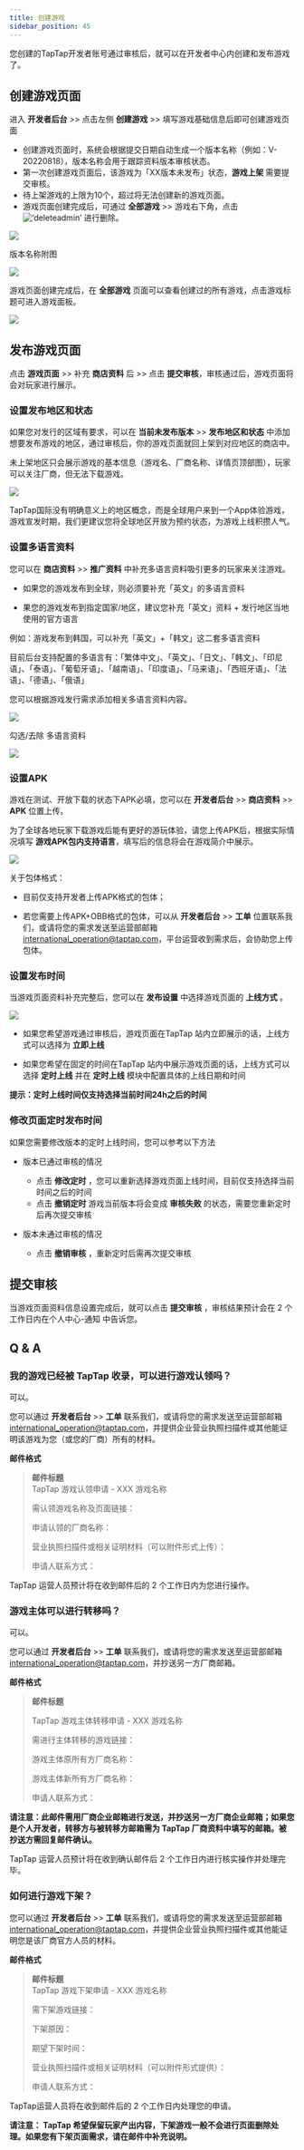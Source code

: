 ```yaml
---
title: 创建游戏
sidebar_position: 45
---
```






您创建的TapTap开发者账号通过审核后，就可以在开发者中心内创建和发布游戏了。

## 创建游戏页面

进入 **<blue>开发者后台</blue>** >> 点击左侧 **<blue>创建游戏</blue>** >> 填写游戏基础信息后即可创建游戏页面

- 创建游戏页面时，系统会根据提交日期自动生成一个版本名称（例如：V-20220818），版本名称会用于跟踪资料版本审核状态。
- 第一次创建游戏页面后，该游戏为「XX版本未发布」状态，**<blue>游戏上架</blue>** 需要提交审核。
- 待上架游戏的上限为10个，超过将无法创建新的游戏页面。
- 游戏页面创建完成后，可通过 **<blue>全部游戏</blue>** >> 游戏右下角，点击 ![‘deleteadmin’](https://img.tapimg.com/market/images/2e5c836549d866d6d44036d158095cbb.png) 进行删除。

![](/img/DC-v2/create-V2en-1.png)


版本名称附图

![](/img/DC-v2/create-V2en-2.png)

游戏页面创建完成后，在 **<blue>全部游戏</blue>** 页面可以查看创建过的所有游戏，点击游戏标题可进入游戏面板。

![](/img/DC-v2/create-V2en-3.png)


## 发布游戏页面

点击 **<blue>游戏页面</blue>** >> 补充 **<blue>商店资料</blue>** 后 >> 点击 **<blue>提交审核</blue>**，审核通过后，游戏页面将会对玩家进行展示。

### 设置发布地区和状态

如果您对发行的区域有要求，可以在 **<blue>当前未发布版本</blue>** >> **<blue>发布地区和状态</blue>** 中添加想要发布游戏的地区，通过审核后，你的游戏页面就回上架到对应地区的商店中。


未上架地区只会展示游戏的基本信息（游戏名、厂商名称、详情页顶部图），玩家可以关注厂商，但无法下载游戏。

![](/img/DC-v2/create-V2en-4.png)


TapTap国际没有明确意义上的地区概念，而是全球用户来到一个App体验游戏，游戏宣发时期，我们更建议您将全球地区开放为预约状态，为游戏上线积攒人气。





### 设置多语言资料

您可以在 **<blue>商店资料</blue>** >> **<blue>推广资料</blue>** 中补充多语言资料吸引更多的玩家来关注游戏。

- 如果您的游戏发布到全球，则必须要补充「英文」的多语言资料

- 果您的游戏发布到指定国家/地区，建议您补充「英文」资料 + 发行地区当地使用的官方语言

例如：游戏发布到韩国，可以补充「英文」+「韩文」这二套多语言资料

目前后台支持配置的多语言有：「繁体中文」、「英文」、「日文」、「韩文」、「印尼语」、「泰语」、「葡萄牙语」、「越南语」、「印度语」、「马来语」、「西班牙语」、「法语」、「德语」、「俄语」

您可以根据游戏发行需求添加相关多语言资料内容。

![](/img/DC-v2/create-V2EN-5.png)

勾选/去除 多语言资料

![](/img/DC-v2/create-V2EN-6.png)

### 设置APK

游戏在测试、开放下载的状态下APK必填，您可以在 **<blue>开发者后台</blue>** >> **<blue>商店资料</blue>** >> **<blue>APK</blue>** 位置上传。

为了全球各地玩家下载游戏后能有更好的游玩体验，请您上传APK后，根据实际情况填写 **<blue>游戏APK包内支持语言</blue>**，填写后的信息将会在游戏简介中展示。

![](/img/DC-v2/create-V2EN-7.png)

关于包体格式：

- 目前仅支持开发者上传APK格式的包体；

- 若您需要上传APK+OBB格式的包体，可以从 **<blue>开发者后台</blue>** >> **<blue>工单</blue>** 位置联系我们，或请将您的需求发送至运营部邮箱 [international_operation@taptap.com](mailto:international_operation@taptap.com)，平台运营收到需求后，会协助您上传包体。


### 设置发布时间

当游戏页面资料补充完整后，您可以在 **<blue>发布设置</blue>** 中选择游戏页面的 **<blue>上线方式</blue>** 。

![](/img/DC-v2/create-V2EN-8.png)

- 如果您希望游戏通过审核后，游戏页面在TapTap 站内立即展示的话，上线方式可以选择为 **<blue>立即上线</blue>**

- 如果您希望在固定的时间在TapTap 站内中展示游戏页面的话，上线方式可以选择 **<blue>定时上线</blue>** 并在 **<blue>定时上线</blue>** 模块中配置具体的上线日期和时间

**提示：定时上线时间仅支持选择当前时间24h之后的时间**


### 修改页面定时发布时间

如果您需要修改版本的定时上线时间，您可以参考以下方法

- 版本已通过审核的情况

  - 点击 **<blue>修改定时</blue>** ，您可以重新选择游戏页面上线时间，目前仅支持选择当前时间之后的时间
  - 点击 **<blue>撤销定时</blue>** 游戏当前版本将会变成 **<blue>审核失败</blue>** 的状态，需要您重新定时后再次提交审核

- 版本未通过审核的情况

  - 点击 **<blue>撤销审核</blue>** ，重新定时后需再次提交审核




## 提交审核

当游戏页面资料信息设置完成后，就可以点击 **<blue>提交审核</blue>** ，审核结果预计会在 2 个工作日内在个人中心-通知 中告诉您。



## Q & A

### 我的游戏已经被 TapTap 收录，可以进行游戏认领吗？

可以。

您可以通过 **<blue>开发者后台</blue>** >> **<blue>工单</blue>** 联系我们，或请将您的需求发送至运营部邮箱 [international_operation@taptap.com](mailto:international_operation@taptap.com)，并提供企业营业执照扫描件或其他能证明该游戏为您（或您的厂商）所有的材料。

**邮件格式**

> **邮件标题**  
> TapTap 游戏认领申请  -  XXX 游戏名称  
>
> 需认领游戏名称及页面链接：
>
> 申请认领的厂商名称：
>
> 营业执照扫描件或相关证明材料（可以附件形式上传）：
>
> 申请人联系方式：

TapTap 运营人员预计将在收到邮件后的 2 个工作日内为您进行操作。 


### 游戏主体可以进行转移吗？

可以。

您可以通过 **<blue>开发者后台</blue>** >> **<blue>工单</blue>** 联系我们，或请将您的需求发送至运营部邮箱 [international_operation@taptap.com](mailto:international_operation@taptap.com)，并抄送另一方厂商邮箱。  

**邮件格式**
 
> **邮件标题**
>  
> TapTap 游戏主体转移申请  -  XXX 游戏名称
>
> 需进行主体转移的游戏链接：
>
> 游戏主体原所有方厂商名称：
>
> 游戏主体新所有方厂商名称：
>
> 申请人联系方式：

**请注意：此邮件需用厂商企业邮箱进行发送，并抄送另一方厂商企业邮箱；如果您是个人开发者，转移方与被转移方邮箱需为 TapTap 厂商资料中填写的邮箱。被抄送方需回复邮件确认。**  

TapTap 运营人员预计将在收到确认邮件后 2 个工作日内进行核实操作并处理完毕。

### 如何进行游戏下架？

您可以通过 **<blue>开发者后台</blue>** >> **<blue>工单</blue>** 联系我们，或请将您的需求发送至运营部邮箱 [international_operation@taptap.com](mailto:international_operation@taptap.com)，并提供企业营业执照扫描件或其他能证明您是该厂商官方人员的材料。

**邮件格式**

> **邮件标题**  
> TapTap 游戏下架申请  -  XXX 游戏名称
>
> 需下架游戏链接：
>
> 下架原因：
>
> 期望下架时间：
>
> 营业执照扫描件或相关证明材料（可以附件形式提供）：
>
> 申请人联系方式：

TapTap运营人员将在收到邮件后的 2 个工作日内处理您的申请。


**请注意： TapTap 希望保留玩家产出内容，下架游戏一般不会进行页面删除处理。如果您有下架页面需求，请在邮件中补充说明。**
